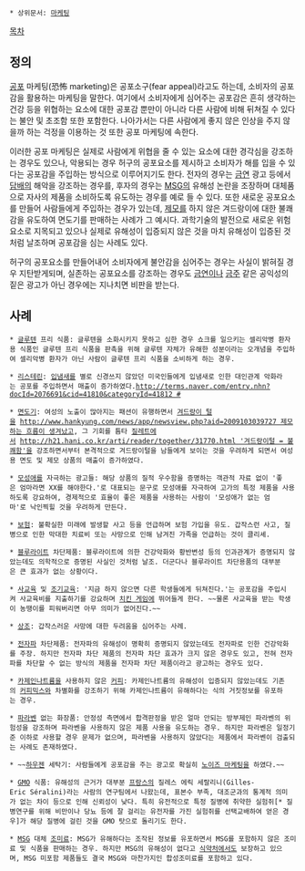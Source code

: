  * 상위문서: [[마케팅]]

[[목차]]

== 정의 ==
[[공포]] 마케팅(恐怖 marketing)은 공포소구(fear appeal)라고도 하는데, 소비자의 공포감을 활용하는 마케팅을 말한다. 여기에서 소비자에게 심어주는 공포감은 흔히 생각하는 건강 등을 위협하는 요소에 대한 공포감 뿐만이 아니라 다른 사람에 비해 뒤쳐질 수 있다는 불안 및 초조함 또한 포함한다. 나아가서는 다른 사람에게 좋지 않은 인상을 주지 않을까 하는 걱정을 이용하는 것 또한 공포 마케팅에 속한다.

이러한 공포 마케팅은 실제로 사람에게 위협을 줄 수 있는 요소에 대한 경각심을 강조하는 경우도 있으나, 악용되는 경우 허구의 공포요소를 제시하고 소비자가 해를 입을 수 있다는 공포감을 주입하는 방식으로 이루어지기도 한다. 전자의 경우는 [[금연]] 광고 등에서 [[담배]]의 해악을 강조하는 경우를, 후자의 경우는 [[MSG]]의 유해성 논란을 조장하며 대체품으로 자사의 제품을 소비하도록 유도하는 경우를 예로 들 수 있다. 또한 새로운 공포요소를 만들어 사람들에게 주입하는 경우가 있는데, [[제모]]를 하지 않은 겨드랑이에 대한 불쾌감을 유도하여 면도기를 판매하는 사례가 그 예시다. 과학기술의 발전으로 새로운 위험요소로 지목되고 있으나 실제로 유해성이 입증되지 않은 것을 마치 유해성이 입증된 것처럼 날조하며 공포감을 심는 사례도 있다.

허구의 공포요소를 만들어내어 소비자에게 불안감을 심어주는 경우는 사실이 밝혀질 경우 지탄받게되며, 실존하는 공포요소를 강조하는 경우도 [[금연]]이나 [[금주]] 같은 공익성의 짙은 광고가 아닌 경우에는 지나치면 비판을 받는다.

== 사례 ==
 * [[글루텐]] 프리 식품: 글루텐을 소화시키지 못하고 심한 경우 쇼크를 일으키는 셀리악병 환자용 식품인 글루텐 프리 식품을 판촉을 위해 글루텐 자체가 유해한 성분이라는 오개념을 주입하여 셀리악병 환자가 아닌 사람이 글루텐 프리 식품을 소비하게 하는 경우.

 * [[리스테린]]: [[입냄새]]를 별로 신경쓰지 않았던 미국인들에게 입냄새로 인한 대인관계 악화라는 공포를 주입하면서 매출이 증가하였다.[[http://terms.naver.com/entry.nhn?docId=2076691&cid=41810&categoryId=41812 #]]

 * [[면도기]]: 여성의 노출이 많아지는 패션이 유행하면서 [[겨드랑이 털]]을 [[http://www.hankyung.com/news/app/newsview.php?aid=2009103039727 제모하는 흐름이 생겨났고]], 그 기회를 틈타 [[질레트]]에서 [[http://h21.hani.co.kr/arti/reader/together/31770.html '겨드랑이털 = 불쾌함']]을 강조하면서부터 본격적으로 겨드랑이털을 남들에게 보이는 것을 우려하게 되면서 여성용 면도 및 제모 상품의 매출이 증가하였다.

 * [[모성애]]를 자극하는 광고들: 해당 상품의 질적 우수함을 증명하는 객관적 자료 없이 '좋은 엄마라면 XX를 해야한다.'로 대표되는 문구로 모성애를 자극하여 고가의 특정 제품을 사용하도록 강요하여, 경제적으로 효율이 좋은 제품을 사용하는 사람이 '모성애가 없는 엄마'로 낙인찍힐 것을 우려하게 만든다.

 * [[보험]]: 불확실한 미래에 발생할 사고 등을 언급하며 보험 가입을 유도. 갑작스런 사고, 질병으로 인한 막대한 치료비 또는 사망으로 인해 남겨진 가족을 언급하는 것이 클리셰.

 * [[블루라이트]] 차단제품: 블루라이트에 의한 건강악화와 황반변성 등의 인과관계가 증명되지 않았는데도 의학적으로 증명된 사실인 것처럼 날조. 더군다나 블루라이트 차단용품의 대부분은 큰 효과가 없는 상황이다.

 * [[사교육]] 및 [[조기교육]]: '지금 하지 않으면 다른 학생들에게 뒤쳐진다.'는 공포감을 주입시켜 사교육비를 지출하기를 강요하며 [[치킨 게임]]에 뛰어들게 한다. ~~물론 사교육을 받는 학생이 농땡이를 피워버리면 아무 의미가 없어진다.~~

 * [[상조]]: 갑작스러운 사망에 대한 두려움을 심어주는 사례.

 * [[전자파]] 차단제품: 전자파의 유해성이 명확히 증명되지 않았는데도 전자파로 인한 건강악화를 주장. 하지만 전자파 차단 제품의 전자파 차단 효과가 크지 않은 경우도 있고, 전혀 전자파를 차단할 수 없는 방식의 제품을 전자파 차단 제품이라고 광고하는 경우도 있다.

 * [[카제인나트륨]]을 사용하지 않은 [[커피]]: 카제인나트륨의 유해성이 입증되지 않았는데도 기존의 [[커피믹스]]와 차별화를 강조하기 위해 카제인나트륨이 유해하다는 식의 거짓정보를 유포하는 경우.

 * [[파라벤]] 없는 화장품: 안정성 측면에서 합격판정을 받은 얼마 안되는 방부제인 파라벤의 위험성을 강조하며 파라벤을 사용하지 않은 제품 사용을 유도하는 경우. 하지만 파라벤은 일정기준 이하로 사용할 경우 문제가 없으며, 파라벤을 사용하지 않았다는 제품에서 파라벤이 검출되는 사례도 존재하였다.

 * ~~[[하우젠]] 세탁기: 사람들에게 공포감을 주는 광고로 확실히 [[노이즈 마케팅]]을 하였다.~~

 * [[GMO]] 식품: 유해성의 근거가 대부분 [[프랑스]]의 질레스 에릭 세랄리니(Gilles-Eric Séralini)라는 사람의 연구팀에서 나왔는데, 표본수 부족, 대조군과의 통계적 의미가 없는 차이 등으로 인해 신뢰성이 낮다. 특히 유전적으로 특정 질병에 취약한 실험쥐[* 질병연구를 위해 비만이나 당뇨 등에 잘 걸리는 유전자를 가진 실험쥐를 선택교배하여 얻은 경우]가 해당 질병에 걸린 것을 GMO 탓으로 돌리기도 한다.

 * [[MSG]] 대체 [[조미료]]: MSG가 유해하다는 조작된 정보를 유포하면서 MSG를 포함하지 않은 조미료 및 식품을 판매하는 경우. 하지만 MSG의 유해성이 없다고 [[식약처]]에서도 보장하고 있으며, MSG 미포함 제품들도 결국 MSG와 마찬가지인 합성조미료를 포함하고 있다.
